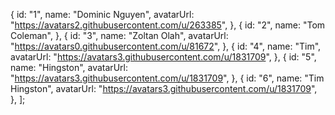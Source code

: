 

  {
    id: "1",
    name: "Dominic Nguyen",
    avatarUrl: "https://avatars2.githubusercontent.com/u/263385",
  },
  {
    id: "2",
    name: "Tom Coleman",
  },
  {
    id: "3",
    name: "Zoltan Olah",
    avatarUrl: "https://avatars0.githubusercontent.com/u/81672",
  },
  {
    id: "4",
    name: "Tim",
    avatarUrl: "https://avatars3.githubusercontent.com/u/1831709",
  },
  {
    id: "5",
    name: "Hingston",
    avatarUrl: "https://avatars3.githubusercontent.com/u/1831709",
  },
  {
    id: "6",
    name: "Tim Hingston",
    avatarUrl: "https://avatars3.githubusercontent.com/u/1831709",
  },
];

<Meta title="Components|AvatarList" component={AvatarList} />

<Story name="short">
  <AvatarList users={users.slice(0, 2)} />
</Story>

<Story name="smallSize">
  <AvatarList users={users.slice(0, 2)} size="small" />
</Story>

<Story name="loading">
  <AvatarList loading />
</Story>

<Story name="ellipsized">
  <AvatarList users={users} />
</Story>

<Story name="empty">
  <AvatarList users={[]} />
</Story>

<Preview withToolbar>
  <Story name="bigUserCount">
    <AvatarList users={users} userCount={100} />
  </Story>
</Preview>

<Props of={AvatarList} />
